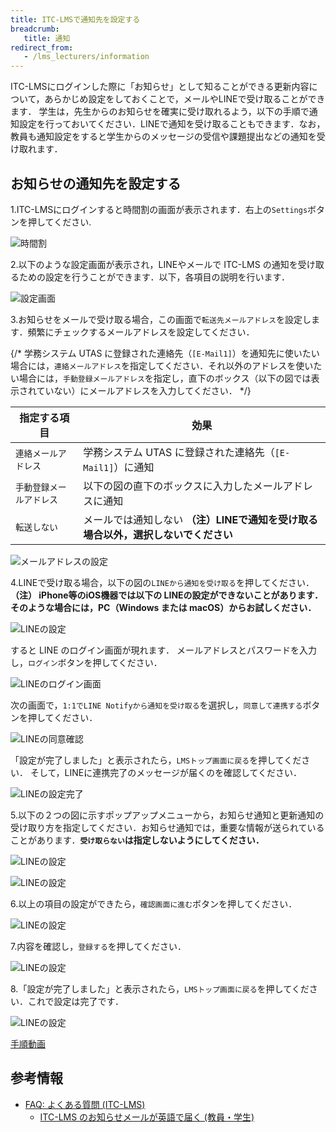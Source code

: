 ```yaml
---
title: ITC-LMSで通知先を設定する
breadcrumb:
   title: 通知
redirect_from:
   - /lms_lecturers/information
---
```



ITC-LMSにログインした際に「お知らせ」として知ることができる更新内容について，あらかじめ設定をしておくことで，メールやLINEで受け取ることができます．
学生は，先生からのお知らせを確実に受け取れるよう，以下の手順で通知設定を行っておいてください．LINEで通知を受け取ることもできます．なお，教員も通知設定をすると学生からのメッセージの受信や課題提出などの通知を受け取れます．

## お知らせの通知先を設定する

1.ITC-LMSにログインすると時間割の画面が表示されます．右上の`Settings`ボタンを押してください.

![時間割](schedule.png)

2.以下のような設定画面が表示され，LINEやメールで ITC-LMS の通知を受け取るための設定を行うことができます．以下，各項目の説明を行います．

![設定画面](settings.png)

3.お知らせをメールで受け取る場合，この画面で`転送先メールアドレス`を設定します．頻繁にチェックするメールアドレスを設定してください．

{/* 
学務システム UTAS に登録された連絡先（`[E-Mail1]`）を通知先に使いたい場合には，`連絡メールアドレス`を指定してください．それ以外のアドレスを使いたい場合には，`手動登録メールアドレス`を指定し，直下のボックス（以下の図では表示されていない）にメールアドレスを入力してください．
*/}

|指定する項目|効果|
|---|---|
|`連絡メールアドレス`|学務システム UTAS に登録された連絡先（`[E-Mail1]`）に通知|
|`手動登録メールアドレス`|以下の図の直下のボックスに入力したメールアドレスに通知|
|`転送しない`|メールでは通知しない **（注）LINEで通知を受け取る場合以外，選択しないでください**|

![メールアドレスの設定](mail_address.png)

<SetupNotification />

4.LINEで受け取る場合，以下の図の`LINEから通知を受け取る`を押してください．  
**（注） iPhone等のiOS機器では以下の LINEの設定ができないことがあります．そのような場合には，PC（Windows または macOS）からお試しください．**

![LINEの設定](LINE.png)

すると LINE のログイン画面が現れます．
メールアドレスとパスワードを入力し，`ログイン`ボタンを押してください．

![LINEのログイン画面](LINE_login.png)

次の画面で，`1:1でLINE Notifyから通知を受け取る`を選択し，`同意して連携する`ボタンを押してください．

![LINEの同意確認](LINE_confirm.png)

「設定が完了しました」と表示されたら，`LMSトップ画面に戻る`を押してください．
そして，LINEに連携完了のメッセージが届くのを確認してください．

![LINEの設定完了](LINE_completed.png)

5.以下の２つの図に示すポップアップメニューから，お知らせ通知と更新通知の受け取り方を指定してください．お知らせ通知では，重要な情報が送られていることがあります．**`受け取らない`は指定しないようにしてください．**

![LINEの設定](announcement.png)

![LINEの設定](update_notification.png)

6.以上の項目の設定ができたら，`確認画面に進む`ボタンを押してください．

![LINEの設定](confirmation.png)

7.内容を確認し，`登録する`を押してください．

![LINEの設定](completed.png)

8.「設定が完了しました」と表示されたら，`LMSトップ画面に戻る`を押してください．これで設定は完了です．

![LINEの設定](last.png)

[手順動画](https://youtu.be/xAur5zar5Sc)

## 参考情報
* <a href="https://www.ecc.u-tokyo.ac.jp/itc-lms/faq.html">FAQ: よくある質問 (ITC-LMS)</a>
  * <a href="https://www.ecc.u-tokyo.ac.jp/announcement/2014/04/21_1886.html">ITC-LMS のお知らせメールが英語で届く (教員・学生)</a>
